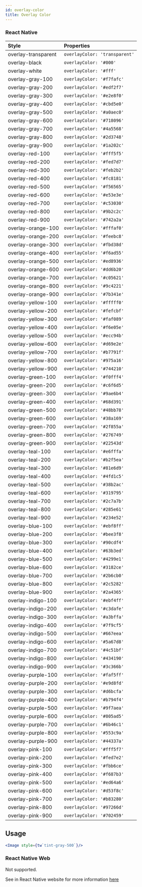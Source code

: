 ```yaml
---
id: overlay-color
title: Overlay Color
---
```


### React Native

<div style={{ overflow: 'scroll', maxHeight: '500px', border: '1px solid var(--ifm-table-border-color)'}}>

| Style               | Properties                    |
| :------------------ | :---------------------------- |
| overlay-transparent | `overlayColor: 'transparent'` |
| overlay-black       | `overlayColor: '#000'`        |
| overlay-white       | `overlayColor: '#fff'`        |
| overlay-gray-100    | `overlayColor: '#f7fafc'`     |
| overlay-gray-200    | `overlayColor: '#edf2f7'`     |
| overlay-gray-300    | `overlayColor: '#e2e8f0'`     |
| overlay-gray-400    | `overlayColor: '#cbd5e0'`     |
| overlay-gray-500    | `overlayColor: '#a0aec0'`     |
| overlay-gray-600    | `overlayColor: '#718096'`     |
| overlay-gray-700    | `overlayColor: '#4a5568'`     |
| overlay-gray-800    | `overlayColor: '#2d3748'`     |
| overlay-gray-900    | `overlayColor: '#1a202c'`     |
| overlay-red-100     | `overlayColor: '#fff5f5'`     |
| overlay-red-200     | `overlayColor: '#fed7d7'`     |
| overlay-red-300     | `overlayColor: '#feb2b2'`     |
| overlay-red-400     | `overlayColor: '#fc8181'`     |
| overlay-red-500     | `overlayColor: '#f56565'`     |
| overlay-red-600     | `overlayColor: '#e53e3e'`     |
| overlay-red-700     | `overlayColor: '#c53030'`     |
| overlay-red-800     | `overlayColor: '#9b2c2c'`     |
| overlay-red-900     | `overlayColor: '#742a2a'`     |
| overlay-orange-100  | `overlayColor: '#fffaf0'`     |
| overlay-orange-200  | `overlayColor: '#feebc8'`     |
| overlay-orange-300  | `overlayColor: '#fbd38d'`     |
| overlay-orange-400  | `overlayColor: '#f6ad55'`     |
| overlay-orange-500  | `overlayColor: '#ed8936'`     |
| overlay-orange-600  | `overlayColor: '#dd6b20'`     |
| overlay-orange-700  | `overlayColor: '#c05621'`     |
| overlay-orange-800  | `overlayColor: '#9c4221'`     |
| overlay-orange-900  | `overlayColor: '#7b341e'`     |
| overlay-yellow-100  | `overlayColor: '#fffff0'`     |
| overlay-yellow-200  | `overlayColor: '#fefcbf'`     |
| overlay-yellow-300  | `overlayColor: '#faf089'`     |
| overlay-yellow-400  | `overlayColor: '#f6e05e'`     |
| overlay-yellow-500  | `overlayColor: '#ecc94b'`     |
| overlay-yellow-600  | `overlayColor: '#d69e2e'`     |
| overlay-yellow-700  | `overlayColor: '#b7791f'`     |
| overlay-yellow-800  | `overlayColor: '#975a16'`     |
| overlay-yellow-900  | `overlayColor: '#744210'`     |
| overlay-green-100   | `overlayColor: '#f0fff4'`     |
| overlay-green-200   | `overlayColor: '#c6f6d5'`     |
| overlay-green-300   | `overlayColor: '#9ae6b4'`     |
| overlay-green-400   | `overlayColor: '#68d391'`     |
| overlay-green-500   | `overlayColor: '#48bb78'`     |
| overlay-green-600   | `overlayColor: '#38a169'`     |
| overlay-green-700   | `overlayColor: '#2f855a'`     |
| overlay-green-800   | `overlayColor: '#276749'`     |
| overlay-green-900   | `overlayColor: '#22543d'`     |
| overlay-teal-100    | `overlayColor: '#e6fffa'`     |
| overlay-teal-200    | `overlayColor: '#b2f5ea'`     |
| overlay-teal-300    | `overlayColor: '#81e6d9'`     |
| overlay-teal-400    | `overlayColor: '#4fd1c5'`     |
| overlay-teal-500    | `overlayColor: '#38b2ac'`     |
| overlay-teal-600    | `overlayColor: '#319795'`     |
| overlay-teal-700    | `overlayColor: '#2c7a7b'`     |
| overlay-teal-800    | `overlayColor: '#285e61'`     |
| overlay-teal-900    | `overlayColor: '#234e52'`     |
| overlay-blue-100    | `overlayColor: '#ebf8ff'`     |
| overlay-blue-200    | `overlayColor: '#bee3f8'`     |
| overlay-blue-300    | `overlayColor: '#90cdf4'`     |
| overlay-blue-400    | `overlayColor: '#63b3ed'`     |
| overlay-blue-500    | `overlayColor: '#4299e1'`     |
| overlay-blue-600    | `overlayColor: '#3182ce'`     |
| overlay-blue-700    | `overlayColor: '#2b6cb0'`     |
| overlay-blue-800    | `overlayColor: '#2c5282'`     |
| overlay-blue-900    | `overlayColor: '#2a4365'`     |
| overlay-indigo-100  | `overlayColor: '#ebf4ff'`     |
| overlay-indigo-200  | `overlayColor: '#c3dafe'`     |
| overlay-indigo-300  | `overlayColor: '#a3bffa'`     |
| overlay-indigo-400  | `overlayColor: '#7f9cf5'`     |
| overlay-indigo-500  | `overlayColor: '#667eea'`     |
| overlay-indigo-600  | `overlayColor: '#5a67d8'`     |
| overlay-indigo-700  | `overlayColor: '#4c51bf'`     |
| overlay-indigo-800  | `overlayColor: '#434190'`     |
| overlay-indigo-900  | `overlayColor: '#3c366b'`     |
| overlay-purple-100  | `overlayColor: '#faf5ff'`     |
| overlay-purple-200  | `overlayColor: '#e9d8fd'`     |
| overlay-purple-300  | `overlayColor: '#d6bcfa'`     |
| overlay-purple-400  | `overlayColor: '#b794f4'`     |
| overlay-purple-500  | `overlayColor: '#9f7aea'`     |
| overlay-purple-600  | `overlayColor: '#805ad5'`     |
| overlay-purple-700  | `overlayColor: '#6b46c1'`     |
| overlay-purple-800  | `overlayColor: '#553c9a'`     |
| overlay-purple-900  | `overlayColor: '#44337a'`     |
| overlay-pink-100    | `overlayColor: '#fff5f7'`     |
| overlay-pink-200    | `overlayColor: '#fed7e2'`     |
| overlay-pink-300    | `overlayColor: '#fbb6ce'`     |
| overlay-pink-400    | `overlayColor: '#f687b3'`     |
| overlay-pink-500    | `overlayColor: '#ed64a6'`     |
| overlay-pink-600    | `overlayColor: '#d53f8c'`     |
| overlay-pink-700    | `overlayColor: '#b83280'`     |
| overlay-pink-800    | `overlayColor: '#97266d'`     |
| overlay-pink-900    | `overlayColor: '#702459'`     |

</div>

## Usage

<!-- prettier-ignore-start -->
```jsx
<Image style={tw`tint-gray-500`}/>
```
<!-- prettier-ignore-end -->

### React Native Web

Not supported.

See in React Native website for more information [here](https://reactnative.dev/docs/image-style-props#overlaycolor)
